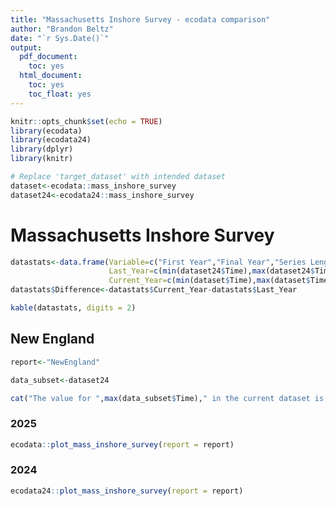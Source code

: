 ```yaml
---
title: "Massachusetts Inshore Survey - ecodata comparison"
author: "Brandon Beltz"
date: "`r Sys.Date()`"
output:
  pdf_document:
    toc: yes
  html_document:
    toc: yes
    toc_float: yes
---
```


```r
knitr::opts_chunk$set(echo = TRUE)
library(ecodata)
library(ecodata24)
library(dplyr)
library(knitr)

# Replace 'target_dataset' with intended dataset
dataset<-ecodata::mass_inshore_survey
dataset24<-ecodata24::mass_inshore_survey
```

# Massachusetts Inshore Survey
```r
datastats<-data.frame(Variable=c("First Year","Final Year","Series Length","Minimum Value","Year of Min","Maximum Value","Year of Max","Mean Value","Median Value"),
                      Last_Year=c(min(dataset24$Time),max(dataset24$Time),max(dataset24$Time)-min(dataset24$Time),min(dataset24$Value, na.rm = T),dataset24 %>% filter(Value==min(dataset24$Value, na.rm = T)) %>% pull(Time),max(dataset24$Value, na.rm = T),dataset24 %>% filter(Value==max(dataset24$Value, na.rm = T)) %>% pull(Time),mean(dataset24$Value, na.rm = T),median(dataset24$Value, na.rm = T)),
                      Current_Year=c(min(dataset$Time),max(dataset$Time),max(dataset$Time)-min(dataset$Time),min(dataset$Value, na.rm = T),dataset %>% filter(Value==min(dataset$Value, na.rm = T)) %>% pull(Time),max(dataset$Value, na.rm = T),dataset %>% filter(Value==max(dataset$Value, na.rm = T)) %>% pull(Time),mean(dataset$Value, na.rm = T),median(dataset$Value, na.rm = T)))
datastats$Difference<-datastats$Current_Year-datastats$Last_Year

kable(datastats, digits = 2)
```

## New England
```r
report<-"NewEngland"

data_subset<-dataset24

cat("The value for ",max(data_subset$Time)," in the current dataset is ",dataset %>% filter(Time==max(data_subset$Time)) %>% filter(Var=="Piscivore Spring Biomass Index - MA") %>% pull(Value),". The value for ",max(data_subset$Time)," in last year's dataset was ",dataset24 %>% filter(Time==max(data_subset$Time)) %>% filter(Var=="Piscivore Spring Biomass Index - MA")  %>% pull(Value),". These values differ by ",(dataset %>% filter(Time==max(data_subset$Time)) %>% filter(Var=="Piscivore Spring Biomass Index - MA") %>% pull(Value)-dataset24 %>% filter(Time==max(data_subset$Time)) %>% filter(Var=="Piscivore Spring Biomass Index - MA")  %>% pull(Value)),".")
```

### 2025
```r
ecodata::plot_mass_inshore_survey(report = report)
```

### 2024
```r
ecodata24::plot_mass_inshore_survey(report = report)
```
